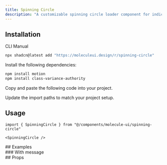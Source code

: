 ```yaml
---
title: Spinning Circle
description: "A customizable spinning circle loader component for indicating loading states in your application. Features smooth animations and optional loading messages."
---
```


<ComponentPreview name="spinning-circle-demo" />

## Installation

<Tabs defaultValue="cli">

<TabsList>
  <TabsTrigger value="cli">CLI</TabsTrigger>
  <TabsTrigger value="manual">Manual</TabsTrigger>
</TabsList>
<TabsContent value="cli">

```bash
npx shadcn@latest add "https://moleculeui.design/r/spinning-circle"
```

</TabsContent>

<TabsContent value='manual'>

<Steps>

<Step>Install the following dependencies:</Step>

```bash
npm install motion
npm install class-variance-authority
```

<Step>Copy and paste the following code into your project.</Step>

<ComponentSource
  title="components/molecule-ui/spinning-circle.tsx"
  name="spinning-circle"
/>

<Step>Update the import paths to match your project setup.</Step>

</Steps>

</TabsContent>

</Tabs>

<div className='mb-6'>

## Usage

```tsx
import { SpinningCircle } from "@/components/molecule-ui/spinning-circle"
```

```tsx
<SpinningCircle />
```

</div>
## Examples

<div>
### With message

<ComponentPreview name="spinning-circle-with-message-demo" />

</div>

<div>
## Props

<AutoTypeTable
  path="registry/molecule-ui/spinning-circle.tsx"
  name="SpinningCircleProps"
/>

</div>
